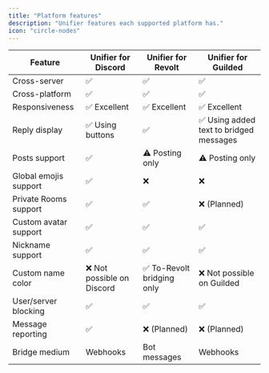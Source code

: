 ```yaml
---
title: "Platform features"
description: "Unifier features each supported platform has."
icon: "circle-nodes"
---
```


| Feature                                                                                                                                                                 | Unifier for Discord       | Unifier for Revolt                                                                                                                                                                                                                            | Unifier for Guilded                                                                                                                                                                                                            |
| ----------------------------------------------------------------------------------------------------------------------------------------------------------------------- | ------------------------- | --------------------------------------------------------------------------------------------------------------------------------------------------------------------------------------------------------------------------------------------- | ------------------------------------------------------------------------------------------------------------------------------------------------------------------------------------------------------------------------------ |
| Cross-server                                                                                                                                                            | ✅                         | ✅                                                                                                                                                                                                                                             | ✅                                                                                                                                                                                                                              |
| Cross-platform                                                                                                                                                          | ✅                         | ✅                                                                                                                                                                                                                                             | ✅                                                                                                                                                                                                                              |
| <Tooltip tip="This can vary depending on multiple factors, such as but not limited to platform responsiveness and host/server responsiveness.">Responsiveness</Tooltip> | ✅ Excellent               | <Tooltip tip="Internal testing with Threaded Bridge v2 and Platform Multisend experiments enabled show that the time taken for Unifier Bridge v2 to bridge a message to a Discord server is between 0.08-0.10 seconds.">✅ Excellent</Tooltip> | <Tooltip tip="As of v3, Guilded bridging performance is pretty much on par to that of Discord and Revolt. However, responsiveness can still vary. This is a Guilded thing, it's not within our control.">✅ Excellent</Tooltip> |
| Reply display                                                                                                                                                           | ✅ Using buttons           | ✅                                                                                                                                                                                                                                             | ✅ Using added text to bridged messages                                                                                                                                                                                         |
| Posts support                                                                                                                                                           | ✅                         | ⚠️ Posting only                                                                                                                                                                                                                               | ⚠️ Posting only                                                                                                                                                                                                                |
| Global emojis support                                                                                                                                                   | ✅                         | ❌                                                                                                                                                                                                                                             | ❌                                                                                                                                                                                                                              |
| Private Rooms support                                                                                                                                                   | ✅                         | ✅                                                                                                                                                                                                                                             | ❌ (Planned)                                                                                                                                                                                                                    |
| Custom avatar support                                                                                                                                                   | ✅                         | ✅                                                                                                                                                                                                                                             | ✅                                                                                                                                                                                                                              |
| Nickname support                                                                                                                                                        | ✅                         | ✅                                                                                                                                                                                                                                             | ✅                                                                                                                                                                                                                              |
| Custom name color                                                                                                                                                       | ❌ Not possible on Discord | ✅ To-Revolt bridging only                                                                                                                                                                                                                     | ❌ Not possible on Guilded                                                                                                                                                                                                      |
| User/server blocking                                                                                                                                                    | ✅                         | ✅                                                                                                                                                                                                                                             | ✅                                                                                                                                                                                                                              |
| Message reporting                                                                                                                                                       | ✅                         | ❌ (Planned)                                                                                                                                                                                                                                   | ❌ (Planned)                                                                                                                                                                                                                    |
| Bridge medium                                                                                                                                                           | Webhooks                  | Bot messages                                                                                                                                                                                                                                  | Webhooks                                                                                                                                                                                                                       |